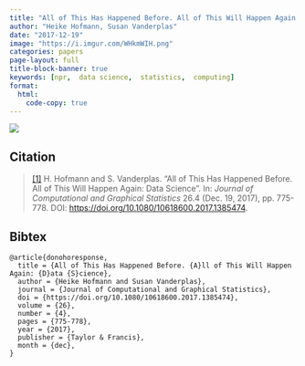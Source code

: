 ```yaml
---
title: "All of This Has Happened Before. All of This Will Happen Again: Data Science"
author: "Heike Hofmann, Susan Vanderplas"
date: "2017-12-19"
image: "https://i.imgur.com/WHkmWIH.png"
categories: papers
page-layout: full
title-block-banner: true
keywords: [npr,  data science,  statistics,  computing]
format:
  html:
    code-copy: true
---
```

 
![](https://i.imgur.com/WHkmWIH.png){.preview-image}
 
## Citation
> <a name=bib-donohoresponse></a>[[1]](#cite-donohoresponse) H. Hofmann and S. Vanderplas. “All of This Has Happened Before. All of This Will Happen Again: Data Science”. In: _Journal of Computational and Graphical Statistics_ 26.4 (Dec. 19, 2017), pp. 775-778. DOI: [https://doi.org/10.1080/10618600.2017.1385474](https://doi.org/https%3A%2F%2Fdoi.org%2F10.1080%2F10618600.2017.1385474).

::: {.callout-note collapse='true'}
## Bibtex
```
@article{donohoresponse,
  title = {All of This Has Happened Before. {A}ll of This Will Happen Again: {D}ata {S}cience},
  author = {Heike Hofmann and Susan Vanderplas},
  journal = {Journal of Computational and Graphical Statistics},
  doi = {https://doi.org/10.1080/10618600.2017.1385474},
  volume = {26},
  number = {4},
  pages = {775-778},
  year = {2017},
  publisher = {Taylor & Francis},
  month = {dec},
}
```
:::



